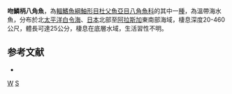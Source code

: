 {{Speciesbox
| taxon = Sarritor leptorhynchus
| binomial_authority = [[Gilbert|Gilbert]], 1896
| status = NE
| status_system = IUCN3.1
| synonyms = *''Odontopyxis leptorhynchus'', Gilbert, 1896
}}

'''吻鱗柄八角魚'''，為[[輻鰭魚綱|輻鰭魚綱]][[鮋形目|鮋形目]][[杜父魚亞目|杜父魚亞目]][[八角魚科|八角魚科]]的其中一[[種|種]]，為溫帶海水魚，分布於北[[太平洋|太平洋]][[白令海|白令海]]、[[日本|日本]]北部至[[阿拉斯加|阿拉斯加]]東南部海域，棲息深度20-460公尺，體長可達25公分，棲息在底層水域，生活習性不明。

==参考文献==
*{{FishBase_species|genus=Sarritor|species=leptorhynchus|year=2014|month=5}}

{{魚類小作品}}
{{Taxonbar}}
[[Category:柄八角魚屬|W]]
[[Category:1896年描述的魚類|S]]